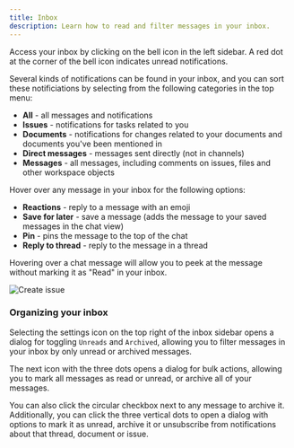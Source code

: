 ```yaml
---
title: Inbox
description: Learn how to read and filter messages in your inbox.
---
```



Access your inbox by clicking on the bell icon in the left sidebar. A red dot at the corner of the bell icon indicates unread notifications.

Several kinds of notifications can be found in your inbox, and you can sort these notificiations by selecting from the following categories in the top menu:
* **All** - all messages and notifications
* **Issues** - notifications for tasks related to you
* **Documents** - notifications for changes related to your documents and documents you've been mentioned in
* **Direct messages** - messages sent directly (not in channels)
* **Messages** - all messages, including comments on issues, files and other workspace objects

Hover over any message in your inbox for the following options:
* **Reactions** - reply to a message with an emoji
* **Save for later** - save a message (adds the message to your saved messages in the chat view)
* **Pin** - pins the message to the top of the chat
* **Reply to thread** - reply to the message in a thread

Hovering over a chat message will allow you to peek at the message without marking it as "Read" in your inbox.

<Image 
src={inboxPeek} 
alt='Create issue' 
width={900}
/>

### Organizing your inbox

Selecting the settings icon on the top right of the inbox sidebar opens a dialog for toggling `Unreads` and `Archived`, allowing you to filter messages in your inbox by only unread or archived messages.

The next icon with the three dots opens a dialog for bulk actions, allowing you to mark all messages as read or unread, or archive all of your messages.

You can also click the circular checkbox next to any message to archive it. Additionally, you can click the three vertical dots to open a dialog with options to mark it as unread, archive it or unsubscribe from notifications about that thread, document or issue.